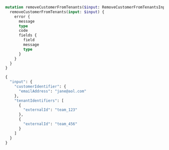 ```graphql Mutation 
mutation removeCustomerFromTenants($input: RemoveCustomerFromTenantsInput!) {
  removeCustomerFromTenants(input: $input) {
    error {
      message
      type
      code
      fields {
        field
        message
        type
      }
    }
  }
}
```

```graphql Variables
{
  "input": {
    "customerIdentifier": {
      "emailAddress": "jane@aol.com"
    },
    "tenantIdentifiers": [
      {
        "externalId": "team_123"
      },
      {
        "externalId": "team_456"
      }
    ]
  }
}
```